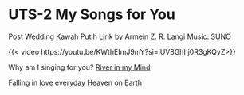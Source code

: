 # UTS-2 My Songs for You

Post Wedding Kawah Putih
Lirik by Armein Z. R. Langi
Music: SUNO

{{< video https://youtu.be/KWthEImJ9mY?si=iUV8Ghhj0R3gKQyZ>}}


Why am I singing for you? [River in my Mind](./Rivers%20In%20My%20Mind.mp3)

Falling in love everyday [Heaven on Earth](./Heaven%20on%20Earth.mp3)